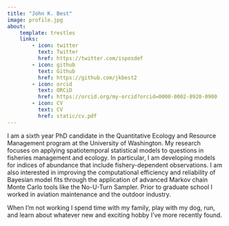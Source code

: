 ```yaml
---
title: "John K. Best"
image: profile.jpg
about:
    template: trestles
    links:
        - icon: twitter
          text: Twitter
          href: https://twitter.com/isposdef
        - icon: github
          text: Github
          href: https://github.com/jkbest2
        - icon: orcid
          text: ORCiD
          href: https://orcid.org/my-orcid?orcid=0000-0002-8920-0900
        - icon: CV
          text: CV
          href: static/cv.pdf
---
```


I am a sixth year PhD candidate in the Quantitative Ecology and Resource
Management program at the University of Washington. My research focuses on
applying spatiotemporal statistical models to questions in fisheries management
and ecology. In particular, I am developing models for indices of abundance that
include fishery-dependent observations. I am also interested in improving the
computational efficiency and reliability of Bayesian model fits through the
application of advanced Markov chain Monte Carlo tools like the No-U-Turn
Sampler. Prior to graduate school I worked in aviation maintenance and the
outdoor industry.

When I'm not working I spend time with my family, play with my dog, run, and
learn about whatever new and exciting hobby I've more recently found.
